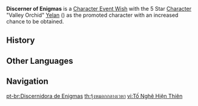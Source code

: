{{Wish Series Infobox
|character = Yelan
|type      = Character Event Wishes
}}
'''Discerner of Enigmas''' is a [[Character Event Wish]] with the 5 Star [[Character]] "Valley Orchid" [[Yelan]] ({{Hydro}}) as the promoted character with an increased chance to be obtained.

==History==
{{Wish History Table}}

==Other Languages==
{{Other Languages
|en      = Discerner of Enigmas
|zhs     = 素霓伣天
|zhs_rm  = Sùní Xiàn Tiān{{Assumed}}
|zht     = 素霓俔天
|zht_rm  = Sùní Xiàn Tiān{{Assumed}}
|zh_tl   = White Rainbow Spying on the Sky
|ja      = 天を諜知せし白袖
|ja_rm   = Ten wo Chouchiseshi Shirosode{{Assumed}}
|ja_tl   = White Sleeves Spying Out the Sky
|ko      = 하늘을 {{tt|정탐|偵探}}하는 {{tt|백홍|白虹}}
|ko_rm   = Haneul-eul Jeongtamhaneun Baekhong
|ko_tl   = White Rainbow Spying Out The Sky
|es      = Revelación enigmática
|es_tl   = Enigmatic Revelation
|fr      = Discerneuse d’énigmes
|fr_tl   = Discerner of Enigmas
|ru      = Белая радуга
|ru_tl   = 
|th      = รุ้งหมอกกลางเวหา
|th_rm   = Rung mok klang weha
|th_tl   = Rainbow fog in the sky
|vi      = Tố Nghê Hiện Thiên
|vi_tl   = 
|de      = Lüftung himmlischer Geheimnisse
|de_tl   = Lifting of Celestial Mysteries
|id      = Sang Pengungkap Misteri
|id_tl   = The Mystery Revealer
|pt      = Discernidora de Enigmas
|pt_tl   = Discerner of Enigmas
}}

==Navigation==
{{Wish Navbox}}

[[pt-br:Discernidora de Enigmas]]
[[th:รุ้งหมอกกลางเวหา]]
[[vi:Tố Nghê Hiện Thiên]]